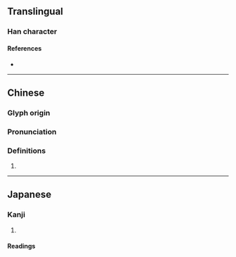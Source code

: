 {{character info}}
==Translingual==

===Han character===
{{Han char|rn=82|rad=毛|as=06|sn=10|four=12414|canj=SJHQU|ids=⿰耳毛}}

====References====
* {{Han ref|kx=0592.410|dkj=16818|dj=0985.100|hdz=31997.010|uh=6BE6|ud=27622|bh=D1FD|bd=53757}}

----

==Chinese==
{{zh-forms}}

===Glyph origin===
{{Han etym}}

===Pronunciation===
{{zh-pron
|m=ěr
|c=nei6
|mc=y
|oc=y
|cat=
}}

===Definitions===
{{zh-hanzi}}

# {{rfdef|zh}}

----

==Japanese==

===Kanji===
{{ja-kanji|grade=|rs=毛06}}

# {{rfdef|ja|sort=毛06}}

====Readings====
{{ja-readings|on=[[じ]] (ji), [[に]] (ni)|kun=[[けかざり]] (kekazari)}}